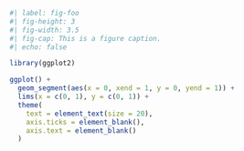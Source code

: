 ```r
#| label: fig-foo
#| fig-height: 3
#| fig-width: 3.5
#| fig-cap: This is a figure caption.
#| echo: false

library(ggplot2)

ggplot() + 
  geom_segment(aes(x = 0, xend = 1, y = 0, yend = 1)) +
  lims(x = c(0, 1), y = c(0, 1)) + 
  theme(
    text = element_text(size = 20),
    axis.ticks = element_blank(),
    axis.text = element_blank()
  )
```
